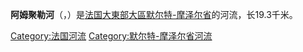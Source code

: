 {{noteTA
|G1=法国地名
|G2=单位
}}
{{Infobox river
| name                = 阿姆聚勒河<br>Amezule
| image               = Amezule.jpg
| image_size          = 
| image_caption       = 流经[[厄尔蒙|厄尔蒙]]的阿姆聚勒河
| source1_location    = 
| source1_coordinates = 
| source1_elevation   = 
| mouth_location      = [[默尔特河|默尔特河]]
| mouth_coordinates   = 
| mouth_elevation     = 
| progression         = 
| subdivision_type1   = 国家
| subdivision_name1   = {{FR}}
| length              = {{convert|19.3|km|mi|abbr=on}}
| discharge1_avg      = {{convert|0.72|m3/s|cuft/s|abbr=on}}
| basin_size          = {{convert|84.8|km2|mi2|abbr=on}}
}}
'''阿姆聚勒河'''（{{lang-fr|Amezule}}，{{IPA-fr|amzyl}}）是[[法国|法国]][[大東部大區|大東部大區]][[默尔特-摩泽尔省|默尔特-摩泽尔省]]的河流，长19.3千米。

[[Category:法国河流|Category:法国河流]]
[[Category:默尔特-摩泽尔省河流|Category:默尔特-摩泽尔省河流]]